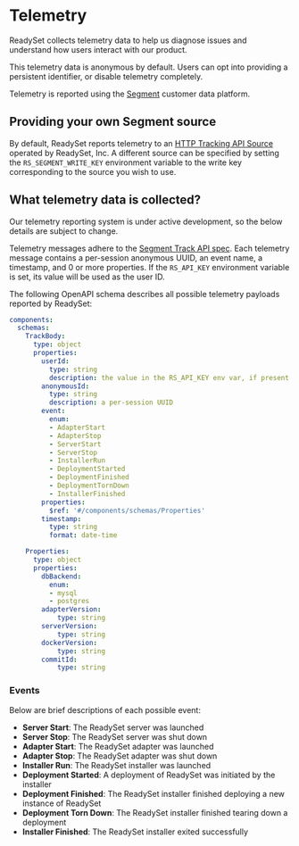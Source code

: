 # Telemetry

ReadySet collects telemetry data to help us diagnose issues and understand how users interact with our product.

This telemetry data is anonymous by default. Users can opt into providing a persistent identifier, or disable telemetry completely.

Telemetry is reported using the [Segment](segment.com) customer data platform.


## Providing your own Segment source

By default, ReadySet reports telemetry to an [HTTP Tracking API Source](https://segment.com/docs/connections/sources/catalog/libraries/server/http-api/) operated by ReadySet, Inc. A different source can be specified by setting the `RS_SEGMENT_WRITE_KEY` environment variable to the write key corresponding to the source you wish to use.


## What telemetry data is collected?

Our telemetry reporting system is under active development, so the below details are subject to change.

Telemetry messages adhere to the [Segment Track API spec](https://segment.com/docs/connections/spec/track/). Each telemetry message contains a per-session anonymous UUID, an event name, a timestamp, and 0 or more properties. If the `RS_API_KEY` environment variable is set, its value will be used as the user ID.

The following OpenAPI schema describes all possible telemetry payloads reported by ReadySet:

```yaml
components:
  schemas:
    TrackBody:
      type: object
      properties:
        userId:
          type: string
          description: the value in the RS_API_KEY env var, if present
        anonymousId:
          type: string
          description: a per-session UUID
        event:
          enum:
          - AdapterStart
          - AdapterStop
          - ServerStart
          - ServerStop
          - InstallerRun
          - DeploymentStarted
          - DeploymentFinished
          - DeploymentTornDown
          - InstallerFinished
        properties:
          $ref: '#/components/schemas/Properties'
        timestamp:
          type: string
          format: date-time

    Properties:
      type: object
      properties:
        dbBackend:
          enum:
          - mysql
          - postgres
        adapterVersion:
            type: string
        serverVersion:
            type: string
        dockerVersion:
            type: string
        commitId:
            type: string
```

### Events
Below are brief descriptions of each possible event:
- **Server Start**: The ReadySet server was launched
- **Server Stop**: The ReadySet server was shut down
- **Adapter Start**: The ReadySet adapter was launched
- **Adapter Stop**: The ReadySet adapter was shut down
- **Installer Run**: The ReadySet installer was launched
- **Deployment Started**: A deployment of ReadySet was initiated by the installer
- **Deployment Finished**: The ReadySet installer finished deploying a new instance of ReadySet
- **Deployment Torn Down**: The ReadySet installer finished tearing down a deployment
- **Installer Finished**: The ReadySet installer exited successfully
